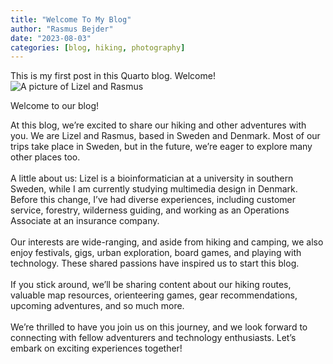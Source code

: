 ```yaml
---
title: "Welcome To My Blog"
author: "Rasmus Bejder"
date: "2023-08-03"
categories: [blog, hiking, photography]
--- 
```


This is my first post in this Quarto blog. Welcome! <br>
![A picture of Lizel and Rasmus](https://res.cloudinary.com/dc1kxjjka/image/upload/v1691427573/Hiking%20blog/IMG-20230710-WA0022_hanrbh.jpg)

Welcome to our blog!

At this blog, we're excited to share our hiking and other adventures with you. We are Lizel and Rasmus, based in Sweden and Denmark. Most of our trips take place in Sweden, but in the future, we're eager to explore many other places too.<br>
 <br>
A little about us: Lizel is a bioinformatician at a university in southern Sweden, while I am currently studying multimedia design in Denmark. Before this change, I've had diverse experiences, including customer service, forestry, wilderness guiding, and working as an Operations Associate at an insurance company.<br>
 <br>
Our interests are wide-ranging, and aside from hiking and camping, we also enjoy festivals, gigs, urban exploration, board games, and playing with technology. These shared passions have inspired us to start this blog.<br>
 <br>
If you stick around, we'll be sharing content about our hiking routes, valuable map resources, orienteering games, gear recommendations, upcoming adventures, and so much more.<br>
 <br>
We're thrilled to have you join us on this journey, and we look forward to connecting with fellow adventurers and technology enthusiasts. Let's embark on exciting experiences together!<br>